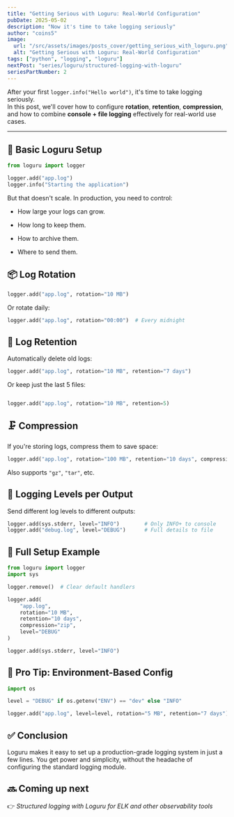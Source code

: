 ```yaml
---
title: "Getting Serious with Loguru: Real-World Configuration"
pubDate: 2025-05-02
description: "Now it's time to take logging seriously"
author: "coins5"
image:
  url: "/src/assets/images/posts_cover/getting_serious_with_loguru.png"
  alt: "Getting Serious with Loguru: Real-World Configuration"
tags: ["python", "logging", "loguru"]
nextPost: "series/loguru/structured-logging-with-loguru"
seriesPartNumber: 2
---
```


After your first `logger.info("Hello world")`, it's time to take logging seriously.  
In this post, we'll cover how to configure **rotation**, **retention**, **compression**, and how to combine **console + file logging** effectively for real-world use cases.

---

## 🚀 Basic Loguru Setup

```python
from loguru import logger

logger.add("app.log")
logger.info("Starting the application")
```

But that doesn't scale. In production, you need to control:

- How large your logs can grow.

- How long to keep them.

- How to archive them.

- Where to send them.

## 📦 Log Rotation

```python
logger.add("app.log", rotation="10 MB")
```

Or rotate daily:

```python
logger.add("app.log", rotation="00:00")  # Every midnight
```

## 🧹 Log Retention

Automatically delete old logs:

```python
logger.add("app.log", rotation="10 MB", retention="7 days")

```

Or keep just the last 5 files:

```python

logger.add("app.log", rotation="10 MB", retention=5)
```

## 🗜️ Compression

If you're storing logs, compress them to save space:

```python
logger.add("app.log", rotation="100 MB", retention="10 days", compression="zip")

```

Also supports `"gz"`, `"tar"`, etc.

## 🎯 Logging Levels per Output

Send different log levels to different outputs:

```python
logger.add(sys.stderr, level="INFO")        # Only INFO+ to console
logger.add("debug.log", level="DEBUG")      # Full details to file
```

## 🧪 Full Setup Example

```python
from loguru import logger
import sys

logger.remove()  # Clear default handlers

logger.add(
    "app.log",
    rotation="10 MB",
    retention="10 days",
    compression="zip",
    level="DEBUG"
)

logger.add(sys.stderr, level="INFO")
```

## 🧠 Pro Tip: Environment-Based Config

```python
import os

level = "DEBUG" if os.getenv("ENV") == "dev" else "INFO"

logger.add("app.log", level=level, rotation="5 MB", retention="7 days")

```

## ✅ Conclusion

Loguru makes it easy to set up a production-grade logging system in just a few lines.
You get power and simplicity, without the headache of configuring the standard logging module.

## 🔜 Coming up next

👉 _Structured logging with Loguru for ELK and other observability tools_
